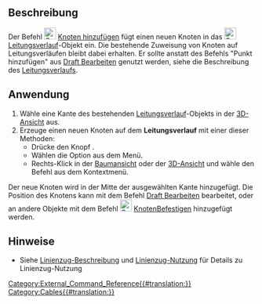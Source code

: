 <languages/>

{{Docnav
|[[Cables_WireFlex/de|Leitungsverlauf erstellen]]
|[[Cables_DelVertex/de|Knoten löschen]]
|[[Cables_Workbench/de|Cables]]
|IconL=Cables_WireFlex.svg
|IconR=Cables_DelVertex.svg
|IconC=Cables_workbench_icon.svg
}}

{{GuiCommand/de
|Name=Cables AddVertex
|Name/de=Cables KnotenHinzufügen
|MenuLocation=Cable Wires → Knoten hinzufügen
|Workbenches=[[Cables_Workbench/de|Cables]]
|Shortcut=
|Version=1.0
|SeeAlso=[[Cables_DelVertex/de|Cables KnotenLöschen]]
}}

<span id="Description"></span>
==Beschreibung==

Der Befehl [[Image:Cables_AddVertex.svg|24px]] [[Cables_AddVertex/de|Knoten hinzufügen]] fügt einen neuen Knoten in das  [[Image:Cables_WireFlex.svg|24px]] [[Cables_WireFlex/de|Leitungsverlauf]]-Objekt ein. Die bestehende Zuweisung von Knoten auf Leitungsverläufen bleibt dabei erhalten. Er sollte anstatt des Befehls "Punkt hinzufügen" aus [[Draft_Edit/de|Draft Bearbeiten]] genutzt werden, siehe die Beschreibung des [[Cables_WireFlex/de#Description|Leitungsverlaufs]].

<span id="Usage"></span>
==Anwendung==

# Wähle eine Kante des bestehenden [[Cables_WireFlex/de|Leitungsverlauf]]-Objekts in der [[3D_view/de|3D-Ansicht]] aus.
# Erzeuge einen neuen Knoten auf dem  '''Leitungsverlauf''' mit einer dieser Methoden:
#* Drücke den Knopf {{Button|[[Image:Cables_AddVertex.svg|16px]] [[Cables_AddVertex/de|Knoten hinzufügen]]}}.
#* Wählen die Option {{MenuCommand|Leitungsverlauf → [[Image:Cables_AddVertex.svg|16px]] Knoten hinzufügen}} aus dem Menü.
#* Rechts-Klick in der [[Tree_view/de|Baumansicht]] oder der [[3D_view/de|3D-Ansicht]] und wähle den Befehl {{MenuCommand|Leitungsverlauf → [[Image:Cables_AddVertex.svg|16px]] Knoten hinzufügen}} aus dem Kontextmenü.

Der neue Knoten wird in der Mitte der ausgewählten Kante hinzugefügt. Die Position des Knotens kann mit dem Befehl [[Draft_Edit/de|Draft Bearbeiten]] bearbeitet,  oder an andere Objekte mit dem Befehl [[Image:Cables_AttachVertex.svg|24px]] [[Cables_AttachVertex/de|KnotenBefestigen]] hinzugefügt werden.

<span id="Notes"></span>
==Hinweise==

* Siehe  [[Cables_WireFlex/de#Description|Linienzug-Beschreibung]] und [[Cables_WireFlex/de#Usage|Linienzug-Nutzung]] für Details zu Linienzug-Nutzung


{{Docnav
|[[Cables_WireFlex/de|Leitungsverlauf]]
|[[Cables_DelVertex/de|Knoten löschen]]
|[[Cables_Workbench/de|Arbeitsbereich Cables]]
|IconL=Cables_WireFlex.svg
|IconR=Cables_DelVertex.svg
|IconC=Cables_workbench_icon.svg
}}

[[Category:External_Command_Reference{{#translation:}}]]
[[Category:Cables{{#translation:}}]]